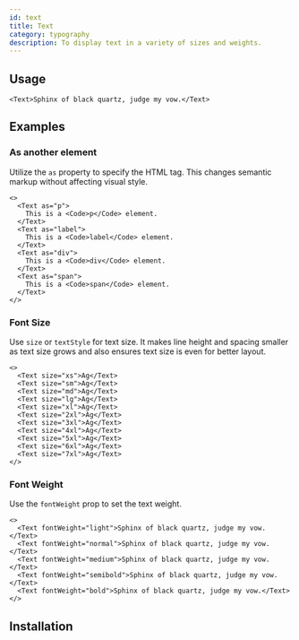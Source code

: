 ```yaml
---
id: text
title: Text
category: typography
description: To display text in a variety of sizes and weights.
---
```



## Usage

```tsx live
<Text>Sphinx of black quartz, judge my vow.</Text>
```

## Examples

### As another element

Utilize the `as` property to specify the HTML tag. This changes semantic markup without affecting visual style.

```tsx live
<>
  <Text as="p">
    This is a <Code>p</Code> element.
  </Text>
  <Text as="label">
    This is a <Code>label</Code> element.
  </Text>
  <Text as="div">
    This is a <Code>div</Code> element.
  </Text>
  <Text as="span">
    This is a <Code>span</Code> element.
  </Text>
</>
```

### Font Size

Use `size` or `textStyle` for text size. It makes line height and spacing smaller as text size grows and also ensures
text size is even for better layout.

```tsx live
<>
  <Text size="xs">Ag</Text>
  <Text size="sm">Ag</Text>
  <Text size="md">Ag</Text>
  <Text size="lg">Ag</Text>
  <Text size="xl">Ag</Text>
  <Text size="2xl">Ag</Text>
  <Text size="3xl">Ag</Text>
  <Text size="4xl">Ag</Text>
  <Text size="5xl">Ag</Text>
  <Text size="6xl">Ag</Text>
  <Text size="7xl">Ag</Text>
</>
```

### Font Weight

Use the `fontWeight` prop to set the text weight.

```tsx live
<>
  <Text fontWeight="light">Sphinx of black quartz, judge my vow.</Text>
  <Text fontWeight="normal">Sphinx of black quartz, judge my vow.</Text>
  <Text fontWeight="medium">Sphinx of black quartz, judge my vow.</Text>
  <Text fontWeight="semibold">Sphinx of black quartz, judge my vow.</Text>
  <Text fontWeight="bold">Sphinx of black quartz, judge my vow.</Text>
</>
```

## Installation

<InstallationGuide />
